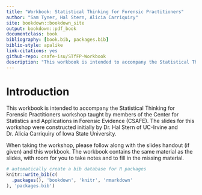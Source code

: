 ```yaml
--- 
title: "Workbook: Statistical Thinking for Forensic Practitioners"
author: "Sam Tyner, Hal Stern, Alicia Carriquiry"
site: bookdown::bookdown_site
output: bookdown::pdf_book
documentclass: book
bibliography: [book.bib, packages.bib]
biblio-style: apalike
link-citations: yes
github-repo: csafe-isu/STfFP-Workbook
description: "This workbook is intended to accompany the Statistical Thinking for Forensic Practitioners workshop taught by members of CSAFE."
---
```


# Introduction

This workbook is intended to accompany the Statistical Thinking for Forensic Practitioners workshop taught by members of the Center for Statistics and Applications in Forensic Evidence (CSAFE). The slides for this workshop were constructed initially by Dr. Hal Stern of UC-Irvine and Dr. Alicia Carriquiry of Iowa State University. 

When taking the workshop, please follow along with the slides handout (if given) and this workbook. The workbook contains the same material as the slides, with room for you to take notes and to fill in the missing material. 


```r
# automatically create a bib database for R packages
knitr::write_bib(c(
  .packages(), 'bookdown', 'knitr', 'rmarkdown'
), 'packages.bib')
```
